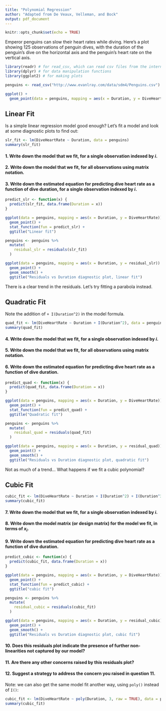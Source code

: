 ```yaml
---
title: "Polynomial Regression"
author: "Adapted from De Veaux, Velleman, and Bock"
output: pdf_document
---
```


```r
knitr::opts_chunk$set(echo = TRUE)
```

Emperor penguins can slow their heart rates while diving.  Here's a plot showing 125 observations of penguin dives, with the duration of the penguin's dive on the horizontal axis and the penguin's heart rate on the vertical axis.

```r
library(readr) # for read_csv, which can read csv files from the internet
library(dplyr) # for data manipulation functions
library(ggplot2) # for making plots

penguins <- read_csv("http://www.evanlray.com/data/sdm4/Penguins.csv")

ggplot() + 
  geom_point(data = penguins, mapping = aes(x = Duration, y = DiveHeartRate))
```

\newpage

## Linear Fit

Is a simple linear regression model good enough?  Let's fit a model and look at some diagnostic plots to find out:

```r
slr_fit <- lm(DiveHeartRate ~ Duration, data = penguins)
summary(slr_fit)
```

#### 1. Write down the model that we fit, for a single observation indexed by $i$.

\vspace{1in}

#### 2. Write down the model that we fit, for all observations using matrix notation.

\vspace{1in}

#### 3. Write down the estimated equation for predicting dive heart rate as a function of dive duration, for a single observation indexed by $i$.

\vspace{1in}

\newpage

```r
predict_slr <- function(x) {
  predict(slr_fit, data.frame(Duration = x))
}

ggplot(data = penguins, mapping = aes(x = Duration, y = DiveHeartRate)) + 
  geom_point() +
  stat_function(fun = predict_slr) +
  ggtitle("Linear fit")

penguins <- penguins %>%
  mutate(
    residual_slr = residuals(slr_fit)
  )

ggplot(data = penguins, mapping = aes(x = Duration, y = residual_slr)) +
  geom_point() + 
  geom_smooth() +
  ggtitle("Residuals vs Duration diagnostic plot, linear fit")
```

There is a clear trend in the residuals.  Let's try fitting a parabola instead.

\newpage

## Quadratic Fit

Note the addition of ` + I(Duration^2)` in the model formula.

```r
quad_fit <- lm(DiveHeartRate ~ Duration + I(Duration^2), data = penguins)
summary(quad_fit)
```

#### 4. Write down the model that we fit, for a single observation indexed by $i$.

\vspace{1in}

#### 5. Write down the model that we fit, for all observations using matrix notation.

\vspace{1in}

#### 6. Write down the estimated equation for predicting dive heart rate as a function of dive duration.

\vspace{1in}


```r
predict_quad <- function(x) {
  predict(quad_fit, data.frame(Duration = x))
}

ggplot(data = penguins, mapping = aes(x = Duration, y = DiveHeartRate)) + 
  geom_point() +
  stat_function(fun = predict_quad) +
  ggtitle("Quadratic fit")

penguins <- penguins %>%
  mutate(
    residual_quad = residuals(quad_fit)
  )

ggplot(data = penguins, mapping = aes(x = Duration, y = residual_quad)) +
  geom_point() + 
  geom_smooth() +
  ggtitle("Residuals vs Duration diagnostic plot, quadratic fit")
```

Not as much of a trend...  What happens if we fit a cubic polynomial?

\newpage

## Cubic Fit

```r
cubic_fit <- lm(DiveHeartRate ~ Duration + I(Duration^2) + I(Duration^3), data = penguins)
summary(cubic_fit)
```

#### 7. Write down the model that we fit, for a single observation indexed by $i$.

\vspace{1in}

#### 8. Write down the model matrix (or design matrix) for the model we fit, in terms of $x_{i}$.

\vspace{1in}

#### 9. Write down the estimated equation for predicting dive heart rate as a function of dive duration.

\vspace{1in}

```r
predict_cubic <- function(x) {
  predict(cubic_fit, data.frame(Duration = x))
}

ggplot(data = penguins, mapping = aes(x = Duration, y = DiveHeartRate)) + 
  geom_point() +
  stat_function(fun = predict_cubic) +
  ggtitle("cubic fit")

penguins <- penguins %>%
  mutate(
    residual_cubic = residuals(cubic_fit)
  )

ggplot(data = penguins, mapping = aes(x = Duration, y = residual_cubic)) +
  geom_point() + 
  geom_smooth() +
  ggtitle("Residuals vs Duration diagnostic plot, cubic fit")
```

#### 10. Does this residuals plot indicate the presence of further non-linearities not captured by our model?

\vspace{1in}

#### 11. Are there any other concerns raised by this residuals plot?

\vspace{1in}

#### 12. Suggest a strategy to address the concern you raised in question 11.

\newpage

Note: we can also get the same model fit another way, using `poly()` instead of `I()`:

```r
cubic_fit <- lm(DiveHeartRate ~ poly(Duration, 3, raw = TRUE), data = penguins)
summary(cubic_fit)
```



